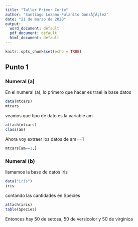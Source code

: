 ```yaml
---
title: "Taller Primer Corte"
author: "Santiago Lozano-Fulanito GonzÃƒÂ¡lez"
date: "21 de marzo de 2020"
output:
  word_document: default
  pdf_document: default
  html_document: default
---
```


```r
knitr::opts_chunk$set(echo = TRUE)
```

## Punto 1

### Numeral (a)

En el numeral (a), lo primero que hacer es trael la base datos

```r
data(mtcars)
mtcars
```

veamos que tipo de dato es la variable am

```r
attach(mtcars)
class(am)
```

Ahora voy extraer los datos de am==1

```r
mtcars[am==1,]
```

### Numeral (b)

llamamos la base de datos iris

```r
data("iris")
iris
```

contando las cantidades en Species

```r
attach(iris)
table(Species)
```

Entonces hay 50 de setosa, 50 de versicolor y 50 de virginica


